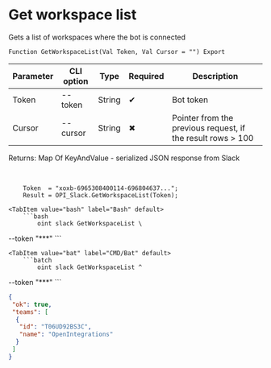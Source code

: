 ﻿---
sidebar_position: 2
---


# Get workspace list
 Gets a list of workspaces where the bot is connected



`Function GetWorkspaceList(Val Token, Val Cursor = "") Export`

  | Parameter | CLI option | Type | Required | Description |
  |-|-|-|-|-|
  | Token | --token | String | &#x2714; | Bot token |
  | Cursor | --cursor | String | &#x2716; | Pointer from the previous request, if the result rows > 100 |

  
  Returns:  Map Of KeyAndValue - serialized JSON response from Slack

<br/>




```bsl title="1C:Enterprise/OneScript code example"
    Token  = "xoxb-6965308400114-696804637...";
    Result = OPI_Slack.GetWorkspaceList(Token);
```
 

 <Tabs>
  
    <TabItem value="bash" label="Bash" default>
        ```bash
            oint slack GetWorkspaceList \
 --token "***"
        ```
    </TabItem>
  
    <TabItem value="bat" label="CMD/Bat" default>
        ```batch
            oint slack GetWorkspaceList ^
 --token "***"
        ```
    </TabItem>
</Tabs>


```json title="Result"
{
 "ok": true,
 "teams": [
  {
   "id": "T06UD92BS3C",
   "name": "OpenIntegrations"
  }
 ]
}
```
